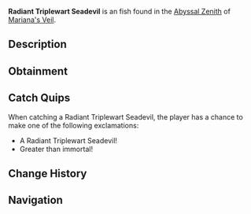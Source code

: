 {{FishInfobox
|image          = Radiant Triplewart Seadevil.png
|rarity         = Unusual
|sea            = First Sea
|location       = [[Abyssal Zenith]]
|sublocation    = 
|sources        = Fishing Rod
|radar_location = 
|xp             = 200
|weather        = Clear
|time           = 
|season         = Autumn
|bait           = Shrimp
|base_weight    = 21
|base_value     = 600
|weight_range   = 11
|base_chance    = 35
|base_resil     = 55
}}
'''Radiant Triplewart Seadevil''' is an {{Rarity|Unusual}} fish found in the [[Abyssal Zenith]] of [[Mariana's Veil]].

== Description ==
{{Description|A bizarre fish with three glowing lures and a body covered in bioluminescent spots.|Bestiary Entry}}

== Obtainment ==
{{Description|Prefers cool, still waters with empty skies.|Bestiary Hint}}
{{Fish Availability|
Mariana's Veil/Abyssal Zenith
|top_rods      = 
Plastic Rod\357218.08\492818.29;
Krampus's Rod\339948.32\434167.85;
Magma Rod\326262.49\416773.42;
Flimsy Rod\319402.17\732187.5;
Buddy Bond Rod\265362\477654.48;
Fast Rod\221432.66\562842.3;
Firefly Rod\169706.26\541164.16;
Fischer's Rod\199506.05\507108.76;
Astralhook Rod\177099\213526.27;
Ethereal Prism Rod\176527.74\159146.55;
Seraphic Rod\167698.2\159562.42;
No-Life Rod\163821.02\166986.74;
Free Spirit Rod\158964.16\212823.72;
Challenger's Rod\157543.48\157871.34;
Rod Of The Forgotten Fang\156767.61\155791;
Trident Rod\154256.63\210322.03;
Blazebringer Rod\145539.97\161472.75;
Rod Of The Depths\140419.92\147001.63;
Rod Of The Exalted One\139904.86\149438.27;
Zeus Rod\135858.76\144746.94;
Verdant Shear Rod\134446.74\152684.8;
Depthseeker Rod\121772.83\134296.51;
Avalanche Rod\109837.32\121877.31;
Volcanic Rod\105859.15\114485.62;
Steady Rod\48777.13\42345.6
|recommended   = Ethereal Prism Rod
}}

== Catch Quips ==
When catching a Radiant Triplewart Seadevil, the player has a chance to make one of the following exclamations:
* A Radiant Triplewart Seadevil!
* Greater than immortal!

== Change History ==
{{Change History|{{subst:Current Version}}}}

== Navigation ==
{{Fish Navbox|Abyssal Zenith}}